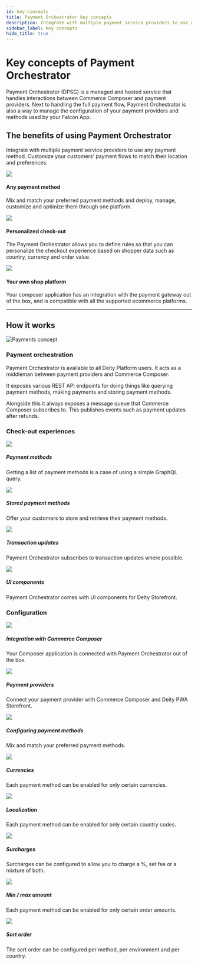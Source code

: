 ```yaml
---
id: key-concepts
title: Payment Orchestrator key concepts
description: Integrate with multiple payment service providers to use any payment method. Customize your customers’ payment flows to match their location and preferences.
sidebar_label: Key concepts
hide_title: true
---
```



# Key concepts of Payment Orchestrator

<p className="desc pb20">
  Payment Orchestrator (DPSG) is a managed and hosted service that handles interactions between Commerce Composer and
  payment providers. Next to handling the full payment flow, Payment Orchestrator is also a way to manage the
  configuration of your payment providers and methods used by your Falcon App.
</p>

## The benefits of using Payment Orchestrator

Integrate with multiple payment service providers to use any payment method. Customize your customers’ payment flows to match their location and preferences.

<div className="flex mb40 invert">
  <Card open="true" to="">
    <img src="/img/icons/paymentmethods.svg" />
    <h4>Any payment method</h4>
    <p>
      Mix and match your preferred payment methods and deploy, manage, customize and optimize them through one platform.
    </p>
  </Card>
  <Card open="true" to="">
    <img src="/img/icons/happymask.svg" />
    <h4>Personalized check-out</h4>
    <p>
      The Payment Orchestrator allows you to define rules so that you can personalize the checkout experience based on
      shopper data such as country, currency and order value.
    </p>
  </Card>
  <Card open="true" to="">
    <img src="/img/icons/cart.svg" />
    <h4>Your own shop platform</h4>
    <p>
      Your composer application has an integration with the payment gateway out of the box, and is compatible with all
      the supported ecommerce platforms.
    </p>
  </Card>
</div>

---

## How it works

<div className="pb20"></div>
<div className="flex vertical-center mb80 brighten">
  <div className="text-center ">
    <img src="/img/docs/platform/payments-concept.svg" alt="Payments concept" />
  </div>
  <div>
    <h3>Payment orchestration</h3>
    <p>
      Payment Orchestrator is available to all Deity Platform users. It acts as a middleman between payment providers
      and Commerce Composer.
    </p>
    <p>
      It exposes various REST API endpoints for doing things like querying payment methods, making payments and storing
      payment methods.
    </p>
    <p>
      Alongside this it always exposes a message queue that Commerce Composer subscribes to. This publishes events such
      as payment updates after refunds.
    </p>
  </div>
</div>

### Check-out experiences

<div className="flex brighten">
  <Card variant="horizontal" to="/payments/usage/payment-list">
    <img src="/img/icons/creditcard.svg" />
    <div>
      <h5>Payment methods</h5>
      <p>Getting a list of payment methods is a case of using a simple GraphQL query.</p>
    </div>
  </Card>
  <Card variant="horizontal" to="/payments/usage/stored-payment-list">
    <img src="/img/icons/storedpayment.svg" />
    <div>
      <h5>Stored payment methods</h5>
      <p>Offer your customers to store and retrieve their payment methods.</p>
    </div>
  </Card>
</div>
<div className="flex brighten mb60">
  <Card variant="horizontal" to="/payments/usage/payment-update">
    <img src="/img/icons/transactionupdate.svg" />
    <div>
      <h5>Transaction updates</h5>
      <p>Payment Orchestrator subscribes to transaction updates where possible.</p>
    </div>
  </Card>
  <Card variant="horizontal" to="/payments/usage/ui-components">
    <img src="/img/icons/uicomponent.svg" />
    <div>
      <h5>UI components</h5>
      <p>Payment Orchestrator comes with UI components for Deity Storefront.</p>
    </div>
  </Card>
</div>

### Configuration

<div className="flex brighten">
  <Card variant="horizontal" to="/payments/configuration/integration-options">
    <img src="/img/icons/composerdpsg.svg" />
    <div>
      <h5>Integration with Commerce Composer</h5>
      <p>Your Composer application is connected with Payment Orchestrator out of the box.</p>
    </div>
  </Card>
  <Card variant="horizontal" to="/payments/providers">
    <img src="/img/icons/plugdpsg.svg" />
    <div>
      <h5>Payment providers</h5>
      <p>Connect your payment provider with Commerce Composer and Deity PWA Storefront.</p>
    </div>
  </Card>
</div>
<div className="flex brighten">
  <Card variant="horizontal" to="/payments/methods/overview">
    <img src="/img/icons/creditcard.svg" />
    <div>
      <h5>Configuring payment methods</h5>
      <p>Mix and match your preferred payment methods.</p>
    </div>
  </Card>
  <Card variant="horizontal" to="/payments/methods/features/currencies">
    <img src="/img/icons/dollar.svg" />
    <div>
      <h5>Currencies</h5>
      <p>Each payment method can be enabled for only certain currencies.</p>
    </div>
  </Card>
</div>
<div className="flex brighten">
  <Card variant="horizontal" to="/payments/methods/features/locations">
    <img src="/img/icons/globe.svg" />
    <div>
      <h5>Localization</h5>
      <p>Each payment method can be enabled for only certain country codes.</p>
    </div>
  </Card>
  <Card variant="horizontal" to="/payments/methods/features/surcharges">
    <img src="/img/icons/surcharges.svg" />
    <div>
      <h5>Surcharges</h5>
      <p>Surcharges can be configured to allow you to charge a %, set fee or a mixture of both.</p>
    </div>
  </Card>
</div>
<div className="flex brighten mb100">
  <Card variant="horizontal" to="/payments/methods/features/min-max-amounts">
    <img src="/img/icons/sliders.svg" />
    <div>
      <h5>Min / max amount</h5>
      <p>Each payment method can be enabled for only certain order amounts.</p>
    </div>
  </Card>
  <Card variant="horizontal" to="/payments/methods/features/sort">
    <img src="/img/icons/sort.svg" />
    <div>
      <h5>Sort order</h5>
      <p>The sort order can be configured per method, per environment and per country.</p>
    </div>
  </Card>
</div>
